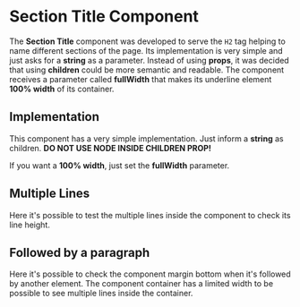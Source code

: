 
<Meta of={SectionTitleStories} />

# Section Title Component

The **Section Title** component was developed to serve the `H2` tag helping to name different sections of the page. Its implementation is very simple and just asks for a **string** as a parameter. Instead of using **props**, it was decided that using **children** could be more semantic and readable. The component receives a parameter called **fullWidth** that makes its underline element **100% width** of its container.

## Implementation

This component has a very simple implementation. Just inform a **string** as children.
**DO NOT USE NODE INSIDE CHILDREN PROP!**

If you want a **100% width**, just set the **fullWidth** parameter.

<Canvas of={SectionTitleStories.Implementation} />

<Controls of={SectionTitleStories.Implementation} />

## Multiple Lines

Here it's possible to test the multiple lines inside the component to check its line height.

<Canvas of={SectionTitleStories.MultipleLines} />

<Controls of={SectionTitleStories.MultipleLines} />

## Followed by a paragraph

Here it's possible to check the component margin bottom when it's followed by another element. The component container has a limited width to be possible to see multiple lines inside the container.

<Canvas of={SectionTitleStories.WithParagraph} />

<Controls of={SectionTitleStories.WithParagraph} />
